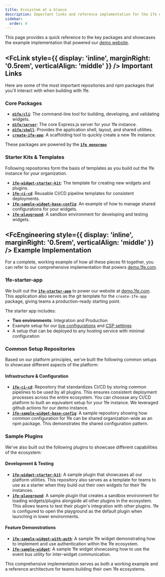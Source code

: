 ```yaml
---
title: Ecosystem at a Glance
description: Important links and reference implementation for the 1fe ecosystem.
sidebar:
  order: 4
---
```



This page provides a quick reference to the key packages and showcases the example implementation that powered our [demo website](https://demo.1fe.com/).

## <FcLink style={{ display: 'inline', marginRight: '0.5rem', verticalAlign: 'middle' }} /> Important Links

Here are some of the most important repositories and npm packages that you'll interact with when building with 1fe.

### Core Packages

- **[`@1fe/cli`](https://www.npmjs.com/package/@1fe/cli)**: The command-line tool for building, developing, and validating widgets.
- **[`@1fe/server`](https://www.npmjs.com/package/@1fe/server)**: The core Express.js server for your 1fe instance.
- **[`@1fe/shell`](https://www.npmjs.com/package/@1fe/shell)**: Provides the application shell, layout, and shared utilities.
- **[`create-1fe-app`](https://www.npmjs.com/package/@1fe/create-1fe-app)**: A scaffolding tool to quickly create a new 1fe instance.

These packages are powered by the **[`1fe monorepo`](https://github.com/docusign/1fe)**

### Starter Kits & Templates

Following repositories form the basis of templates as you build out the 1fe instance for your organization.

- **[`1fe-widget-starter-kit`](https://github.com/1-fe/1fe-widget-starter-kit)**: The template for creating new widgets and plugins.
- **[`1fe-ci-cd`](https://github.com/1-fe/1fe-ci-cd)**: Reusable CI/CD pipeline templates for consistent deployments.
- **[`1fe-sample-widget-base-config`](https://github.com/1-fe/1fe-sample-widget-base-config)**: An example of how to manage shared configurations for your widgets.
- **[`1fe-playground`](https://github.com/1-fe/1fe-playground)**: A sandbox environment for developing and testing widgets.

## <FcEngineering style={{ display: 'inline', marginRight: '0.5rem', verticalAlign: 'middle' }} /> Example Implementation

For a complete, working example of how all these pieces fit together, you can refer to our comprehensive implementation that powers [demo.1fe.com](https://demo.1fe.com).

### 1fe-starter-app

We built out the **[`1fe-starter-app`](https://github.com/docusign/1fe-starter-app)** to power our website at [demo.1fe.com](https://demo.1fe.com). This application also serves as the git template for the `create-1fe-app` package, giving teams a production-ready starting point.

The starter app includes:

- **Two environments**: Integration and Production
- Example setup for our [live configurations](../live-configurations) and [CSP settings](../csp-settings)
- A setup that can be deployed to any hosting service with minimal configuration

### Common Setup Repositories

Based on our platform principles, we've built the following common setups to showcase different aspects of the platform:

#### Infrastructure & Configuration

- **[`1fe-ci-cd`](https://github.com/docusign/1fe-ci-cd)**: Repository that standardizes CI/CD by storing common pipelines to be used by all plugins. This ensures consistent deployment processes across the entire ecosystem. You can choosse any CI/CD platform to built an equivalent setup for your 1fe instance. We leveraged github actions for our demo instance.
- **[`1fe-sample-widget-base-config`](https://github.com/docusign/1fe-sample-widget-base-config)**: A sample repository showing how common configuration for 1fe can be shared organization-wide as an npm package. This demonstrates the shared configuration pattern.

### Sample Plugins

We've also built out the following plugins to showcase different capabilities of the ecosystem:

#### Development & Testing

- **[`1fe-widget-starter-kit`](https://github.com/docusign/1fe-widget-starter-kit)**: A sample plugin that showcases all our platform utilities. This repository also serves as a template for teams to use as a starter when they build out their own widgets for their 1fe instances.
- **[`1fe-playground`](https://github.com/docusign/1fe-playground)**: A sample plugin that creates a sandbox environment for loading widgets/plugins alongside all other plugins in the ecosystem. This allows teams to test their plugin's integration with other plugins. 1fe is configured to open the playground as the default plugin when launching in lower environments.

#### Feature Demonstrations

- **[`1fe-sample-widget-with-auth`](https://github.com/docusign/1fe-sample-widget-with-auth)**: A sample 1fe widget demonstrating how to implement and use authentication within the 1fe ecosystem.
- **[`1fe-sample-widget`](https://github.com/docusign/1fe-sample-widget)**: A sample 1fe widget showcasing how to use the event bus utility for inter-widget communication.

This comprehensive implementation serves as both a working example and a reference architecture for teams building their own 1fe ecosystems.

